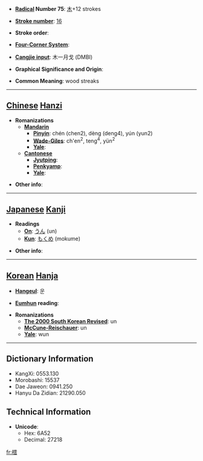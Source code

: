 * '''[[Wiktionary:Chinese radical index| Radical]] Number 75''': [[Wiktionary:Chinese radical index 木|木]]+12 strokes

* '''[[Wiktionary:Chinese total strokes index|Stroke number]]''': [[Wiktionary:Chinese total strokes index 16|16]]

* '''Stroke order''': 

* '''[[Wiktionary:Chinese four corner index|Four-Corner System]]''': 

* '''[[Wiktionary:Chinese Cangjie index|Cangjie input]]''': 木一月戈 (DMBI)

* '''Graphical Significance and Origin''': 

* '''Common Meaning''': wood streaks

----

== [[Chinese]] [[Hanzi]] ==

* '''Romanizations'''
** '''[[Mandarin]]'''
*** '''[[Pinyin]]''': chén (chen2), dèng (deng4), yún (yun2)
*** '''[[Wade-Giles]]''': ch'en<sup>2</sup>, teng<sup>4</sup>, yün<sup>2</sup>
*** '''[[Yale]]''': 
** '''[[Cantonese]]'''
*** '''[[Jyutping]]''':
*** '''[[Penkyamp]]''': 
*** '''[[Yale]]''': 

* '''Other info''': 

----

== [[Japanese]] [[Kanji]] ==

* '''Readings'''
** '''[[On]]''': [[うん]] (un)
** '''[[Kun]]''': [[もくめ]] (mokume)

* '''Other info''':  

----

== [[Korean]] [[Hanja]] ==

* '''[[Hangeul]]''': 운

* '''[[Eumhun]] reading''': 

* '''Romanizations'''
** '''[[The 2000 South Korean Revised Romanization|The 2000 South Korean Revised]]''': un
** '''[[McCune-Reischauer]]''': un
** '''[[Yale]]''': wun

----

== Dictionary Information ==

* KangXi: 0553.130
* Morobashi: 15537
* Dae Jaweon: 0941.250
* Hanyu Da Zidian: 21290.050

== Technical Information ==

* '''Unicode''':
** Hex: 6A52
** Decimal: 27218

[[fr:橒]]